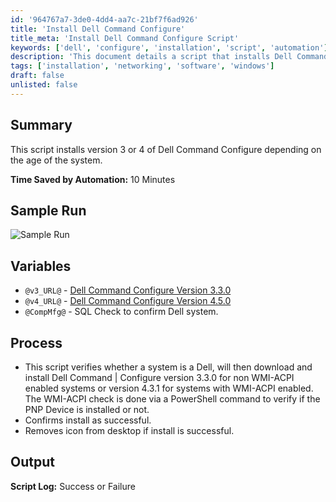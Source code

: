 ```yaml
---
id: '964767a7-3de0-4dd4-aa7c-21bf7f6ad926'
title: 'Install Dell Command Configure'
title_meta: 'Install Dell Command Configure Script'
keywords: ['dell', 'configure', 'installation', 'script', 'automation']
description: 'This document details a script that installs Dell Command Configure version 3 or 4 based on the system specifications. The script saves approximately 10 minutes of manual installation time by automatically determining the appropriate version and executing the installation process, including verification and cleanup tasks.'
tags: ['installation', 'networking', 'software', 'windows']
draft: false
unlisted: false
---
```

## Summary

This script installs version 3 or 4 of Dell Command Configure depending on the age of the system.

**Time Saved by Automation:** 10 Minutes

## Sample Run

![Sample Run](../../../static/img/Dell-Command-Configure---Installation/image_1.png)

## Variables

- `@v3_URL@` - [Dell Command Configure Version 3.3.0](https://dl.dell.com/FOLDER04457713M/4/Dell-Command-Configure_FVGF9_WIN_3.3.0.314_A00.EXE)
- `@v4_URL@` - [Dell Command Configure Version 4.5.0](https://dl.dell.com/FOLDER07308991M/1/Dell-Command-Configure_TMV11_WIN_4.5.0.205_A00.EXE)
- `@CompMfg@` - SQL Check to confirm Dell system.

## Process

- This script verifies whether a system is a Dell, will then download and install Dell Command | Configure version 3.3.0 for non WMI-ACPI enabled systems or version 4.3.1 for systems with WMI-ACPI enabled. The WMI-ACPI check is done via a PowerShell command to verify if the PNP Device is installed or not.
- Confirms install as successful.
- Removes icon from desktop if install is successful.

## Output

**Script Log:** Success or Failure











